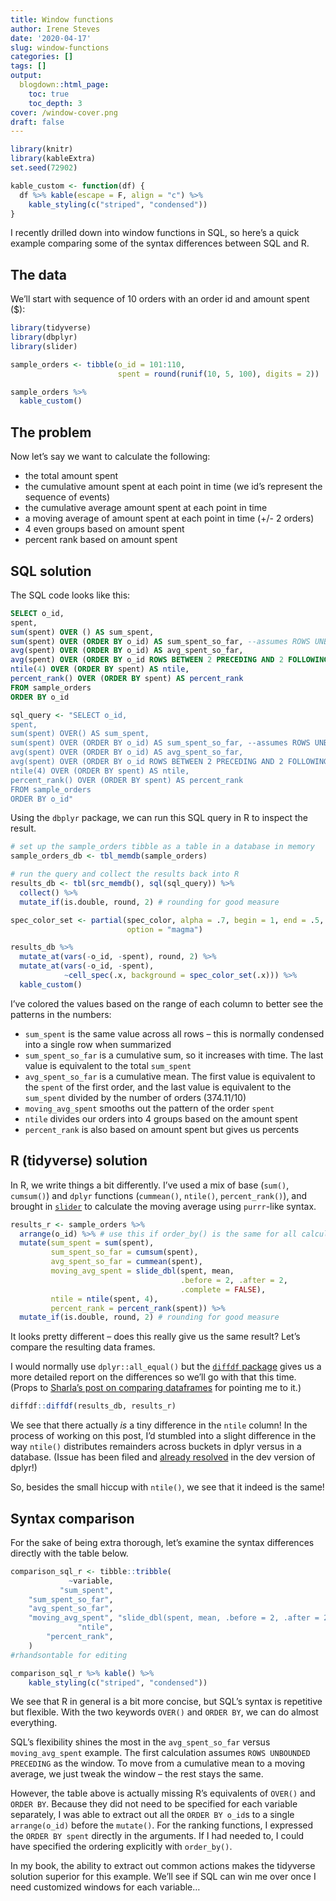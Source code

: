 ```yaml
---
title: Window functions
author: Irene Steves
date: '2020-04-17'
slug: window-functions
categories: []
tags: []
output:
  blogdown::html_page:
    toc: true
    toc_depth: 3
cover: /window-cover.png
draft: false
---
```


```r
library(knitr)
library(kableExtra)
set.seed(72902)

kable_custom <- function(df) {
  df %>% kable(escape = F, align = "c") %>% 
    kable_styling(c("striped", "condensed"))
}
```

I recently drilled down into window functions in SQL, so here's a quick example comparing some of the syntax differences between SQL and R.

## The data

We'll start with sequence of 10 orders with an order id and amount spent ($):

```r
library(tidyverse)
library(dbplyr)
library(slider)

sample_orders <- tibble(o_id = 101:110,
                        spent = round(runif(10, 5, 100), digits = 2))
```

```r
sample_orders %>% 
  kable_custom()
```

## The problem

Now let's say we want to calculate the following:

* the total amount spent
* the cumulative amount spent at each point in time (we id's represent the sequence of events)
* the cumulative average amount spent at each point in time
* a moving average of amount spent at each point in time (+/- 2 orders)
* 4 even groups based on amount spent
* percent rank based on amount spent

## SQL solution

The SQL code looks like this: 

```sql
SELECT o_id, 
spent,
sum(spent) OVER () AS sum_spent,
sum(spent) OVER (ORDER BY o_id) AS sum_spent_so_far, --assumes ROWS UNBOUNDED PRECEDING
avg(spent) OVER (ORDER BY o_id) AS avg_spent_so_far,
avg(spent) OVER (ORDER BY o_id ROWS BETWEEN 2 PRECEDING AND 2 FOLLOWING) AS moving_avg_spent,
ntile(4) OVER (ORDER BY spent) AS ntile,
percent_rank() OVER (ORDER BY spent) AS percent_rank
FROM sample_orders
ORDER BY o_id
```

```r
sql_query <- "SELECT o_id, 
spent,
sum(spent) OVER() AS sum_spent, 
sum(spent) OVER (ORDER BY o_id) AS sum_spent_so_far, --assumes ROWS UNBOUNDED PRECEDING
avg(spent) OVER (ORDER BY o_id) AS avg_spent_so_far,
avg(spent) OVER (ORDER BY o_id ROWS BETWEEN 2 PRECEDING AND 2 FOLLOWING) AS moving_avg_spent,
ntile(4) OVER (ORDER BY spent) AS ntile,
percent_rank() OVER (ORDER BY spent) AS percent_rank
FROM sample_orders
ORDER BY o_id"
```

Using the `dbplyr` package, we can run this SQL query in R to inspect the result. 

```r
# set up the sample_orders tibble as a table in a database in memory
sample_orders_db <- tbl_memdb(sample_orders)

# run the query and collect the results back into R
results_db <- tbl(src_memdb(), sql(sql_query)) %>% 
  collect() %>% 
  mutate_if(is.double, round, 2) # rounding for good measure
```

```r
spec_color_set <- partial(spec_color, alpha = .7, begin = 1, end = .5,
                          option = "magma")

results_db %>% 
  mutate_at(vars(-o_id, -spent), round, 2) %>% 
  mutate_at(vars(-o_id, -spent),
            ~cell_spec(.x, background = spec_color_set(.x))) %>% 
  kable_custom()
```

I've colored the values based on the range of each column to better see the patterns in the numbers:

* `sum_spent` is the same value across all rows -- this is normally condensed into a single row when summarized
* `sum_spent_so_far` is a cumulative sum, so it increases with time. The last value is equivalent to the total `sum_spent`
* `avg_spent_so_far` is a cumulative mean. The first value is equivalent to the `spent` of the first order, and the last value is equivalent to the `sum_spent` divided by the number of orders (374.11/10)
* `moving_avg_spent` smooths out the pattern of the order `spent`
* `ntile` divides our orders into 4 groups based on the amount spent
* `percent_rank` is also based on amount spent but gives us percents

## R (tidyverse) solution

In R, we write things a bit differently. I've used a mix of base (`sum()`, `cumsum()`) and `dplyr` functions (`cummean()`, `ntile()`, `percent_rank()`), and brought in [`slider`](https://davisvaughan.github.io/slider/) to calculate the moving average using `purrr`-like syntax. 

```r
results_r <- sample_orders %>% 
  arrange(o_id) %>% # use this if order_by() is the same for all calculations
  mutate(sum_spent = sum(spent),
         sum_spent_so_far = cumsum(spent),
         avg_spent_so_far = cummean(spent),
         moving_avg_spent = slide_dbl(spent, mean, 
                                      .before = 2, .after = 2,
                                      .complete = FALSE),
         ntile = ntile(spent, 4),
         percent_rank = percent_rank(spent)) %>% 
  mutate_if(is.double, round, 2) # rounding for good measure
```

It looks pretty different -- does this really give us the same result? Let's compare the resulting data frames.

I would normally use `dplyr::all_equal()` but the [`diffdf` package](https://gowerc.github.io/diffdf/) gives us a more detailed report on the differences so we'll go with that this time. (Props to [Sharla's post on comparing dataframes](https://sharla.party/post/comparing-two-dfs/) for pointing me to it.)

```r
diffdf::diffdf(results_db, results_r)
```

We see that there actually _is_ a tiny difference in the `ntile` column! In the process of working on this post, I'd stumbled into a slight difference in the way `ntile()` distributes remainders across buckets in dplyr versus in a database. (Issue has been filed and [already resolved](https://github.com/tidyverse/dplyr/issues/4995) in the dev version of dplyr!)

So, besides the small hiccup with `ntile()`, we see that it indeed is the same!

## Syntax comparison

For the sake of being extra thorough, let's examine the syntax differences directly with the table below. 

```r
comparison_sql_r <- tibble::tribble(
             ~variable,                                                                   ~r,                                                                       ~sql,
           "sum_spent",                                                         "sum(spent)",                                                       "sum(spent) OVER ()",
    "sum_spent_so_far",                                                      "cumsum(spent)",                                          "sum(spent) OVER (ORDER BY o_id)",
    "avg_spent_so_far",                                                     "cummean(spent)",                                          "avg(spent) OVER (ORDER BY o_id)",
    "moving_avg_spent", "slide_dbl(spent, mean, .before = 2, .after = 2, .complete = FALSE)", "avg(spent) OVER (ORDER BY o_id ROWS BETWEEN 2 PRECEDING AND 2 FOLLOWING)",
               "ntile",                                                    "ntile(spent, 4)",                                           "ntile(4) OVER (ORDER BY spent)",
        "percent_rank",                                                "percent_rank(spent)",                                     "percent_rank() OVER (ORDER BY spent)"
    )
#rhandsontable for editing

comparison_sql_r %>% kable() %>% 
    kable_styling(c("striped", "condensed"))
```

We see that R in general is a bit more concise, but SQL's syntax is repetitive but flexible. With the two keywords `OVER()` and `ORDER BY`, we can do almost everything. 

SQL's flexibility shines the most in the `avg_spent_so_far` versus `moving_avg_spent` example. The first calculation assumes `ROWS UNBOUNDED PRECEDING` as the window. To move from a cumulative mean to a moving average, we just tweak the window -- the rest stays the same.

However, the table above is actually missing R's equivalents of `OVER()` and `ORDER BY`. Because they did not need to be specified for each variable separately, I was able to extract out all the `ORDER BY o_id`s to a single `arrange(o_id)` before the `mutate()`. For the ranking functions, I expressed the `ORDER BY spent` directly in the arguments. If I had needed to, I could have specified the ordering explicitly with `order_by()`. 

In my book, the ability to extract out common actions makes the tidyverse solution superior for this example. We'll see if SQL can win me over once I need customized windows for each variable...
